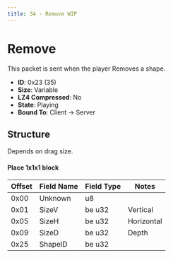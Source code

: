```yaml
---
title: 34 - Remove WIP
---
```


# Remove

This packet is sent when the player Removes a shape.

- **ID**: 0x23 (35)
- **Size**: Variable
- **LZ4 Compressed**: No
- **State**: Playing
- **Bound To**: Client -> Server

## Structure

Depends on drag size.

#### Place 1x1x1 block
| Offset | Field Name       | Field Type | Notes |
|--------|------------------|------------|-------|
| 0x00   | Unknown          | u8         | |
| 0x01   | SizeV            | be u32     | Vertical |
| 0x05   | SizeH            | be u32     | Horizontal |
| 0x09   | SizeD            | be u32     | Depth |
| 0x25   | ShapeID          | be u32     | |

[//]: # (Not fully documented, need drag size for blocks, pos, parts.)